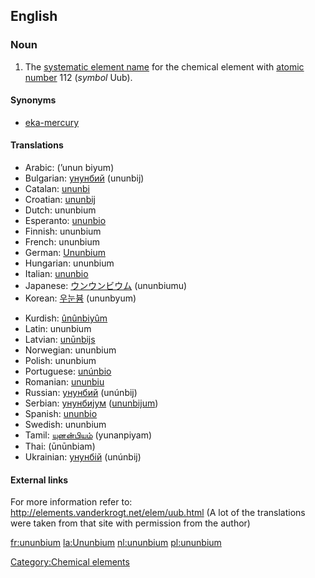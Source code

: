 ==English==
{{elements|Uub|roentgenium|Rg|ununtrium|Uut}}
=== Noun ===
{{en-noun-unc}}
{{wikipedia}}

#The [[systematic element name]] for the chemical element with [[atomic number]] 112 (''symbol'' Uub).

====Synonyms====
*[[eka-mercury]]

==== Translations ====
{{top}}
*Arabic: {{ARchar|[[أنون بيوم]]}} (’unun biyum) {{m}}
*Bulgarian: [[унунбий]] (ununbij) {{m}}
*Catalan: [[ununbi]] {{m}}
*Croatian: [[ununbij]]
*Dutch: ununbium {{n}}
*Esperanto: [[ununbio]]
*Finnish: ununbium
*French: ununbium {{m}}
*German: [[Ununbium]] {{n}}
*Hungarian: ununbium
*Italian: [[ununbio]] {{m}}
*Japanese: [[ウンウンビウム]] (ununbiumu)
*Korean: [[우눈븀]] (ununbyum)
{{mid}}
*Kurdish: [[ûnûnbiyûm]]
*Latin: ununbium {{n}}
*Latvian: [[unūnbijs]]
*Norwegian: ununbium
*Polish: ununbium {{m}}
*Portuguese: [[unúnbio]] {{m}}
*Romanian: [[ununbiu]] {{n}}
*Russian: [[унунбий]] (unúnbij) {{m}}
*Serbian: [[унунбијум]] ([[ununbijum]]) {{m}}
*Spanish: [[ununbio]] {{m}}
*Swedish: ununbium
*Tamil: [[யுனன்பியம்]] (yunanpiyam)
*Thai: {{THchar|[[อูนอูนเบียม]]}} (ūnūnbiam)
*Ukrainian: [[унунбій]] (unúnbij) {{m}}
{{bottom}}

====External links====
For more information refer to:
http://elements.vanderkrogt.net/elem/uub.html
(A lot of the translations were taken from that site with permission from the author)

[[Category:Chemical elements]]

[[fr:ununbium]]
[[la:Ununbium]]
[[nl:ununbium]]
[[pl:ununbium]]